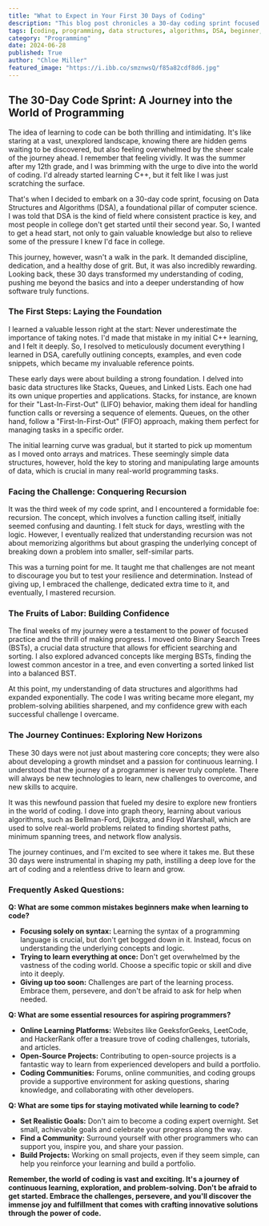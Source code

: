 ```yaml
---
title: "What to Expect in Your First 30 Days of Coding"
description: "This blog post chronicles a 30-day coding sprint focused on Data Structures and Algorithms (DSA), outlining the key concepts, challenges, and rewards of diving into this fundamental area of computer science. It's a valuable resource for aspiring programmers seeking guidance on their coding journey."
tags: [coding, programming, data structures, algorithms, DSA, beginner, learning, code sprint, tutorial, guide]
category: "Programming"
date: 2024-06-28
published: True
author: "Chloe Miller"
featured_image: "https://i.ibb.co/smznwsQ/f85a82cdf8d6.jpg"
---
```


## The 30-Day Code Sprint: A Journey into the World of Programming

The idea of learning to code can be both thrilling and intimidating.  It's like staring at a vast, unexplored landscape, knowing there are hidden gems waiting to be discovered, but also feeling overwhelmed by the sheer scale of the journey ahead.  I remember that feeling vividly.  It was the summer after my 12th grade, and I was brimming with the urge to dive into the world of coding.  I'd already started learning C++, but it felt like I was just scratching the surface.  

That's when I decided to embark on a 30-day code sprint, focusing on Data Structures and Algorithms (DSA), a foundational pillar of computer science.  I was told that DSA is the kind of field where consistent practice is key, and most people in college don't get started until their second year.  So, I wanted to get a head start, not only to gain valuable knowledge but also to relieve some of the pressure I knew I'd face in college.

This journey, however, wasn't a walk in the park.  It demanded discipline, dedication, and a healthy dose of grit.  But, it was also incredibly rewarding.  Looking back, these 30 days transformed my understanding of coding, pushing me beyond the basics and into a deeper understanding of how software truly functions.

### The First Steps: Laying the Foundation

I learned a valuable lesson right at the start:  Never underestimate the importance of taking notes.  I'd made that mistake in my initial C++ learning, and I felt it deeply.  So, I resolved to meticulously document everything I learned in DSA, carefully outlining concepts, examples, and even code snippets, which became my invaluable reference points.

These early days were about building a strong foundation. I delved into basic data structures like Stacks, Queues, and Linked Lists.  Each one had its own unique properties and applications.  Stacks, for instance, are known for their "Last-In-First-Out" (LIFO) behavior, making them ideal for handling function calls or reversing a sequence of elements.  Queues, on the other hand, follow a "First-In-First-Out" (FIFO) approach, making them perfect for managing tasks in a specific order.

The initial learning curve was gradual, but it started to pick up momentum as I moved onto arrays and matrices. These seemingly simple data structures, however, hold the key to storing and manipulating large amounts of data, which is crucial in many real-world programming tasks.

### Facing the Challenge: Conquering Recursion

It was the third week of my code sprint, and I encountered a formidable foe: recursion.  The concept, which involves a function calling itself, initially seemed confusing and daunting.  I felt stuck for days, wrestling with the logic.  However, I eventually realized that understanding recursion was not about memorizing algorithms but about grasping the underlying concept of breaking down a problem into smaller, self-similar parts.  

This was a turning point for me.  It taught me that challenges are not meant to discourage you but to test your resilience and determination.  Instead of giving up, I embraced the challenge, dedicated extra time to it, and eventually, I mastered recursion.

### The Fruits of Labor: Building Confidence

The final weeks of my journey were a testament to the power of focused practice and the thrill of making progress.  I moved onto Binary Search Trees (BSTs), a crucial data structure that allows for efficient searching and sorting.  I also explored advanced concepts like merging BSTs, finding the lowest common ancestor in a tree, and even converting a sorted linked list into a balanced BST. 

At this point, my understanding of data structures and algorithms had expanded exponentially.  The code I was writing became more elegant, my problem-solving abilities sharpened, and my confidence grew with each successful challenge I overcame.  

### The Journey Continues: Exploring New Horizons

These 30 days were not just about mastering core concepts; they were also about developing a growth mindset and a passion for continuous learning.  I understood that the journey of a programmer is never truly complete.  There will always be new technologies to learn, new challenges to overcome, and new skills to acquire.

It was this newfound passion that fueled my desire to explore new frontiers in the world of coding.  I dove into graph theory, learning about various algorithms, such as Bellman-Ford, Dijkstra, and Floyd Warshall, which are used to solve real-world problems related to finding shortest paths, minimum spanning trees, and network flow analysis.  

The journey continues, and I'm excited to see where it takes me.  But these 30 days were instrumental in shaping my path, instilling a deep love for the art of coding and a relentless drive to learn and grow.

### Frequently Asked Questions:

**Q: What are some common mistakes beginners make when learning to code?**

* **Focusing solely on syntax:**  Learning the syntax of a programming language is crucial, but don't get bogged down in it.  Instead, focus on understanding the underlying concepts and logic. 
* **Trying to learn everything at once:**  Don't get overwhelmed by the vastness of the coding world.  Choose a specific topic or skill and dive into it deeply. 
* **Giving up too soon:**  Challenges are part of the learning process.  Embrace them, persevere, and don't be afraid to ask for help when needed.

**Q: What are some essential resources for aspiring programmers?**

* **Online Learning Platforms:**  Websites like GeeksforGeeks, LeetCode, and HackerRank offer a treasure trove of coding challenges, tutorials, and articles. 
* **Open-Source Projects:**  Contributing to open-source projects is a fantastic way to learn from experienced developers and build a portfolio.
* **Coding Communities:**  Forums, online communities, and coding groups provide a supportive environment for asking questions, sharing knowledge, and collaborating with other developers.

**Q: What are some tips for staying motivated while learning to code?**

* **Set Realistic Goals:**  Don't aim to become a coding expert overnight.  Set small, achievable goals and celebrate your progress along the way.
* **Find a Community:** Surround yourself with other programmers who can support you, inspire you, and share your passion.
* **Build Projects:**  Working on small projects, even if they seem simple, can help you reinforce your learning and build a portfolio.

**Remember, the world of coding is vast and exciting.  It's a journey of continuous learning, exploration, and problem-solving.  Don't be afraid to get started.  Embrace the challenges, persevere, and you'll discover the immense joy and fulfillment that comes with crafting innovative solutions through the power of code.**
